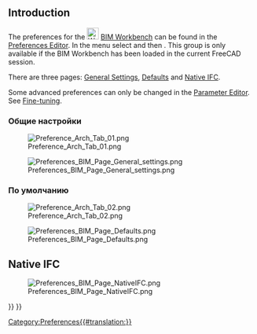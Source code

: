 <languages/>

{{Docnav
|[[BIM_TogglePanels|TogglePanels]]
|[[Native_IFC|Native IFC]]
|[[BIM_Workbench|BIM]]
|IconL=BIM_TogglePanels.svg
|IconR=
|IconC=Workbench_BIM.svg
}}

{{TOCright}}

== Introduction ==

The preferences for the [[Image:Workbench_BIM.svg|24px]] [[BIM_Workbench|BIM Workbench]] can be found in the [[Preferences Editor|Preferences Editor]]. In the menu select {{MenuCommand|Edit → Preferences}} and then {{MenuCommand|[[Image:Workbench_BIM.svg|16px]] BIM}}. This group is only available if the BIM Workbench has been loaded in the current FreeCAD session.

There are three pages: [[#General_Settings|General Settings]], [[#Defaults|Defaults]] and [[#Native_IFC|Native IFC]].

Some advanced preferences can only be changed in the [[Std_DlgParameter|Parameter Editor]]. See [[Fine-tuning#BIM_Workbench|Fine-tuning]].

<span id="General_Settings"></span>
=== Общие настройки ===
[[File:Preference Arch Tab 01.png]]

[[Image:Preferences_BIM_Page_General_settings.png]]

<span id="Defaults"></span>
<div class="mw-translate-fuzzy">
=== По умолчанию ===
[[File:Preference Arch Tab 02.png]]
</div>

[[Image:Preferences_BIM_Page_Defaults.png]]

== Native IFC ==

[[Image:Preferences_BIM_Page_NativeIFC.png]]


{{Docnav
|[[BIM_TogglePanels|TogglePanels]]
|[[Native_IFC|Native IFC]]
|[[BIM_Workbench|BIM]]
|IconL=BIM_TogglePanels.svg
|IconR=
|IconC=Workbench_BIM.svg
}}

{{BIM_Tools_navi{{#translation:}}}}
{{Userdocnavi{{#translation:}}}}
[[Category:Preferences{{#translation:}}]]